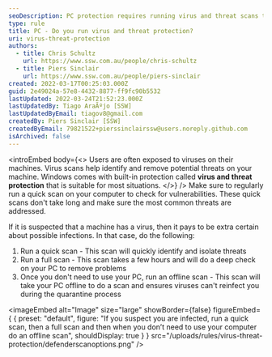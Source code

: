 ```yaml
---
seoDescription: PC protection requires running virus and threat scans to identify and remove potential threats on your machine.
type: rule
title: PC - Do you run virus and threat protection?
uri: virus-threat-protection
authors:
  - title: Chris Schultz
    url: https://www.ssw.com.au/people/chris-schultz
  - title: Piers Sinclair
    url: https://www.ssw.com.au/people/piers-sinclair
created: 2022-03-17T00:25:03.000Z
guid: 2e49024a-57e8-4432-8877-ff9fc90b5532
lastUpdated: 2022-03-24T21:52:23.000Z
lastUpdatedBy: Tiago AraÃºjo [SSW]
lastUpdatedByEmail: tiagov8@gmail.com
createdBy: Piers Sinclair [SSW]
createdByEmail: 79821522+pierssinclairssw@users.noreply.github.com
isArchived: false
---
```


<introEmbed
  body={<>
Users are often exposed to viruses on their machines. Virus scans help identify and remove potential threats on your machine. Windows comes with built-in protection called **virus and threat protection** that is suitable for most situations.
  </>}
/>
Make sure to regularly run a quick scan on your computer to check for vulnerabilities. These quick scans don't take long and make sure the most common threats are addressed.

If it is suspected that a machine has a virus, then it pays to be extra certain about possible infections. In that case, do the following:

1. Run a quick scan - This scan will quickly identify and isolate threats
2. Run a full scan - This scan takes a few hours and will do a deep check on your PC to remove problems
3. Once you don't need to use your PC, run an offline scan - This scan will take your PC offline to do a scan and ensures viruses can't reinfect you during the quarantine process


<imageEmbed
  alt="Image"
  size="large"
  showBorder={false}
  figureEmbed={ {
    preset: "default",
    figure: "If you suspect you are infected, run a quick scan, then a full scan and then when you don’t need to use your computer do an offline scan",
    shouldDisplay: true
  } }
  src="/uploads/rules/virus-threat-protection/defenderscanoptions.png"
/>
